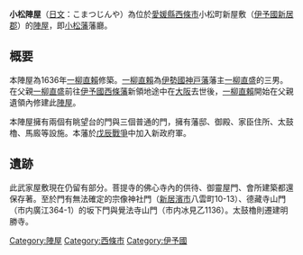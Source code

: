 {{Unreferenced|time=2020-07-18T00:27:56+00:00}}
'''小松陣屋'''（[[日文|日文]]：こまつじんや）為位於[[愛媛縣|愛媛縣]][[西條市|西條市]]小松町新屋敷（[[伊予國|伊予國]][[新居郡|新居郡]]）的[[陣屋|陣屋]]，即[[小松藩|小松藩]]藩廳。

==概要==
本陣屋為1636年[[一柳直賴|一柳直賴]]修築。[[一柳直賴|一柳直賴]]為[[伊勢國|伊勢國]][[神戸藩|神戸藩]]藩主[[一柳直盛|一柳直盛]]的三男。在父親[[一柳直盛|一柳直盛]]前往[[伊予國|伊予國]][[西條藩|西條藩]]新領地途中在[[大阪市|大阪]]去世後，[[一柳直賴|一柳直賴]]開始在父親遺領內修建此[[陣屋|陣屋]]。

本陣屋擁有兩個有眺望台的門與三個普通的門，擁有藩邸、御殿、家臣住所、太鼓櫓、馬廄等設施。本藩於[[戊辰戰爭|戊辰戰爭]]中加入新政府軍。

==遺跡==
此武家屋敷現在仍留有部分。菩提寺的佛心寺內的供待、御靈屋門、會所建築都還保存著。至於門有無法確定的宗像神社門（[[新居濱市|新居濱市]]八雲町10-13）、德藏寺山門（市内廣江364-1）的坂下門與覺法寺山門（市内冰見乙1136）。太鼓櫓則遷建明勝寺。

[[Category:陣屋|Category:陣屋]]
[[Category:西條市|Category:西條市]]
[[Category:伊予國|Category:伊予國]]